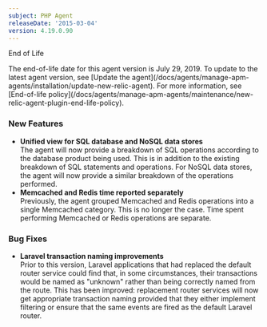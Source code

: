 ```yaml
---
subject: PHP Agent
releaseDate: '2015-03-04'
version: 4.19.0.90
---
```


End of Life

<Callout variant="important">
  The end-of-life date for this agent version is July 29, 2019. To update to the latest agent version, see [Update the agent](/docs/agents/manage-apm-agents/installation/update-new-relic-agent). For more information, see [End-of-life policy](/docs/agents/manage-apm-agents/maintenance/new-relic-agent-plugin-end-life-policy).
</Callout>

### New Features

* **Unified view for SQL database and NoSQL data stores**  
  The agent will now provide a breakdown of SQL operations according to the database product being used. This is in addition to the existing breakdown of SQL statements and operations. For NoSQL data stores, the agent will now provide a similar breakdown of the operations performed.
* **Memcached and Redis time reported separately**  
  Previously, the agent grouped Memcached and Redis operations into a single Memcached category. This is no longer the case. Time spent performing Memcached or Redis operations are separate.

### Bug Fixes

* **Laravel transaction naming improvements**  
  Prior to this version, Laravel applications that had replaced the default router service could find that, in some circumstances, their transactions would be named as "unknown" rather than being correctly named from the route. This has been improved: replacement router services will now get appropriate transaction naming provided that they either implement filtering or ensure that the same events are fired as the default Laravel router.
